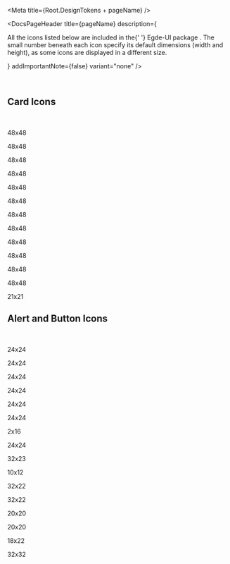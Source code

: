 

<Meta title={Root.DesignTokens + pageName} />

<DocsPageHeader
    title={pageName}
    description={
        <p>
            All the icons listed below are included in the{' '}
            <LinkTo kind="getting-started-installation" story="page">
                Egde-UI package
            </LinkTo>
            . The small number beneath each icon specify its default dimensions (width
            and height), as some icons are displayed in a different size.
        </p>
    }
    addImportantNote={false}
    variant="none"
/>

<br />

## Card Icons

<br />

<div className="iconGallery">
    <IconGallery>
        <IconItem name="Parking">
            <div>
                <icons.ParkingIcon />
                <p>48x48</p>
            </div>
        </IconItem>
        <IconItem name="Mail">
            <div>
                <icons.MailIcon />
                <p>48x48</p>
            </div>
        </IconItem>
        <IconItem name="Profile">
            <div>
                <icons.ProfileIcon />
                <p>48x48</p>
            </div>
        </IconItem>
        <IconItem name="Invoice">
            <div>
                <icons.InvoiceIcon />
                <p>48x48</p>
            </div>
        </IconItem>
        <IconItem name="Report">
            <div>
                <icons.ReportIcon />
                <p>48x48</p>
            </div>
        </IconItem>
        <IconItem name="Cases">
            <div>
                <icons.CasesIcon />
                <p>48x48</p>
            </div>
        </IconItem>
        <IconItem name="Tax">
            <div>
                <icons.TaxIcon />
                <p>48x48</p>
            </div>
        </IconItem>
        <IconItem name="Property">
            <div>
                <icons.PropertyIcon />
                <p>48x48</p>
            </div>
        </IconItem>
        <IconItem name="Form">
            <div>
                <icons.FormIcon />
                <p>48x48</p>
            </div>
        </IconItem>
        <IconItem name="Family">
            <div>
                <icons.FamilyIcon />
                <p>48x48</p>
            </div>
        </IconItem>
        <IconItem name="Grant">
            <div>
                <icons.GrantIcon />
                <p>48x48</p>
            </div>
        </IconItem>
        <IconItem name="Actor">
            <div>
                <icons.ActorIcon />
                <p>48x48</p>
            </div>
        </IconItem>
        <IconItem name="Arrow">
            <div className="iconPosition">
                <icons.ArrowRightIcon />
                <p>21x21</p>
            </div>
        </IconItem>
    </IconGallery>
</div>

## Alert and Button Icons

<br />

<div className="iconGallery">
    <IconGallery>
        <IconItem name="Warning">
            <div>
                <icons.Warning />
                <p>24x24</p>
            </div>
        </IconItem>
        <IconItem name="Info">
            <div>
                <icons.InfoRounded />
                <p>24x24</p>
            </div>
        </IconItem>
        <IconItem name="Error">
            <div>
                <icons.ErrorRounded />
                <p>24x24</p>
            </div>
        </IconItem>
        <IconItem name="Error Warning">
            <div>
                <icons.ErrorRoundedWarning />
                <p>24x24</p>
            </div>
        </IconItem>
        <IconItem name="Check Circle">
            <div>
                <icons.CheckCircleRounded />
                <p>24x24</p>
            </div>
        </IconItem>
        <IconItem name="Check">
            <div>
                <icons.CheckRounded />
                <p>24x24</p>
            </div>
        </IconItem>
        <IconItem name="Priority">
            <div>
                <icons.PriorityHigh />
                <p>2x16</p>
            </div>
        </IconItem>
        <IconItem name="Priority Rounded">
            <div>
                <icons.PriorityHighRounded />
                <p>24x24</p>
            </div>
        </IconItem>
        <IconItem name="Upload">
            <div>
                <icons.UploadIcon />
                <p>32x23</p>
            </div>
        </IconItem>
        <IconItem name="Upload delete">
            <div>
                <icons.UploadDeleteIcon />
                <p>10x12</p>
            </div>
        </IconItem>
        <IconItem name="Upload hover">
            <div>
                <icons.UploadIconHover />
                <p>32x22</p>
            </div>
        </IconItem>
        <IconItem name="Upload disabled">
            <div className="iconGrayFill">
                <icons.UploadIconDisabled />
                <p>32x22</p>
            </div>
        </IconItem>
        <IconItem name="Link">
            <div className="iconPosition">
                <icons.LinkIcon />
                <p>20x20</p>
            </div>
        </IconItem>
        <IconItem name="Edit">
            <div className="iconBlueFill iconPosition">
                <icons.EditIcon />
                <p>20x20</p>
            </div>
        </IconItem>
        <IconItem name="Delete">
            <div className="iconPosition">
                <icons.DeleteIcon />
                <p>18x22</p>
            </div>
        </IconItem>
        <IconItem name="Delete Button">
            <div>
                <icons.DeleteButtonIcon />
                <p>32x32</p>
            </div>
        </IconItem>
    </IconGallery>
</div>
